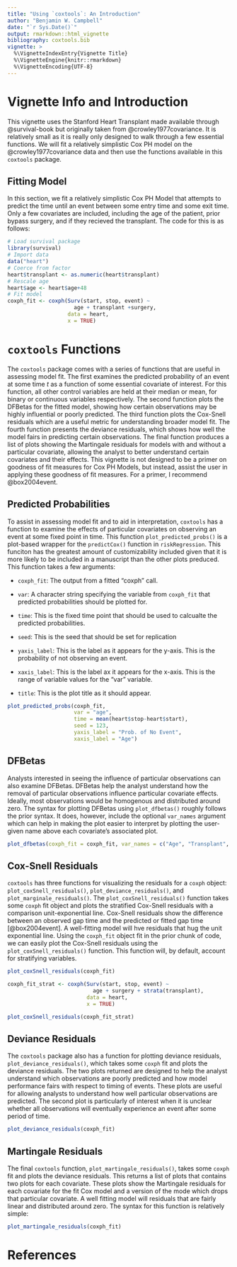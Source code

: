 ```yaml
---
title: "Using `coxtools`: An Introduction"
author: "Benjamin W. Campbell"
date: "`r Sys.Date()`"
output: rmarkdown::html_vignette
bibliography: coxtools.bib
vignette: >
  %\VignetteIndexEntry{Vignette Title}
  %\VignetteEngine{knitr::rmarkdown}
  %\VignetteEncoding{UTF-8}
---
```

# Vignette Info and Introduction
This vignette uses the Stanford Heart Transplant made available through @survival-book but originally taken from @crowley1977covariance.  It is relatively small as it is really only designed to walk through a few essential functions.  We will fit a relatively simplistic Cox PH model on the @crowley1977covariance data and then use the functions available in this `coxtools` package.  

## Fitting Model
In this section, we fit a relatively simplistic Cox PH Model that attempts to predict the time until an event between some entry time and some exit time.  Only a few covariates are included, including the age of the patient, prior bypass surgery, and if they recieved the transplant.  The code for this is as follows:
```r
# Load survival package
library(survival)
# Import data
data("heart")
# Coerce from factor
heart$transplant <- as.numeric(heart$transplant)
# Rescale age
heart$age <- heart$age+48
# Fit model
coxph_fit <- coxph(Surv(start, stop, event) ~
                     age + transplant +surgery,
                   data = heart,
                   x = TRUE)
```

# `coxtools` Functions
The `coxtools` package comes with a series of functions that are useful in assessing model fit.  The first examines the predicted probability of an event at some time *t* as a function of some essential covariate of interest.  For this function, all other control variables are held at their median or mean, for binary or continuous variables respectively.  The second function plots the DFBetas for the fitted model, showing how certain observations may be highly influential or poorly predicted.  The third function plots the Cox-Snell residuals which are a useful metric for understanding broader model fit. The fourth function presents the deviance residuals, which shows how well the model fairs in predicting certain observations.  The final function produces a list of plots showing the Martingale residuals for models with and without a particular covariate, allowing the analyst to better understand certain covariates and their effects.  This vignette is not designed to be a primer on goodness of fit measures for Cox PH Models, but instead, assist the user in applying these goodness of fit measures.  For a primer, I recommend @box2004event.  

## Predicted Probabilities
To assist in assessing model fit and to aid in interpretation, `coxtools` has a function to examine the effects of particular covariates on observing an event at some fixed point in time.  This function `plot_predicted_probs()` is a plot-based wrapper for the `predictCox()` function in `riskRegression`.  This funciton has the greatest amount of customizability included given that it is more likely to be included in a manuscript than the other plots preduced.  This function takes a few arguments:

* `coxph_fit`: The output from a fitted "coxph" call.

* `var`: A character string specifying the variable from `coxph_fit` that predicted probabilities should be plotted for.

* `time`: This is the fixed time point that should be used to calcualte the predicted probabilities.

* `seed`: This is the seed that should be set for replication

* `yaxis_label`:  This is the label as it appears for the y-axis.  This is the probability of not observing an event.

* `xaxis_label`: This is the label ax it appears for the x-axis.  This is the range of variable values for the "var" variable.

* `title`: This is the plot title as it should appear.

```r

plot_predicted_probs(coxph_fit,
                     var = "age",
                     time = mean(heart$stop-heart$start),
                     seed = 123,
                     yaxis_label = "Prob. of No Event",
                     xaxis_label = "Age")
```

## DFBetas
Analysts interested in seeing the influence of particular observations can also examine DFBetas.  DFBetas help the analyst understand how the removal of particular observations influence particular covariate effects.    Ideally, most observations would be homogenous and distributed around zero.  The syntax for plotting DFBetas using `plot_dfbetas()` roughly follows the prior syntax.  It does, however, include the optional `var_names` argument which can help in making the plot easier to interpret by plotting the user-given name above each covariate's associated plot.
```r
plot_dfbetas(coxph_fit = coxph_fit, var_names = c("Age", "Transplant", "Surgery"))
```


## Cox-Snell Residuals
`coxtools` has three functions for visualizing the residuals for a `coxph` object: `plot_coxSnell_residuals()`, `plot_deviance_residuals()`, and `plot_marginale_residuals()`.  The `plot_coxSnell_residuals()` function takes some `coxph` fit object and plots the stratified Cox-Snell residuals with a comparison unit-exponential line.  Cox-Snell residuals show the difference between an observed gap time and the predicted or fitted gap time [@box2004event].  A well-fitting model will hve residuals that hug the unit exponential line.  Using the `coxph_fit` object fit in the prior chunk of code, we can easily plot the Cox-Snell residuals using the `plot_coxSnell_residuals()` function.  This function will, by default, account for stratifying variables.

```r
plot_coxSnell_residuals(coxph_fit)

coxph_fit_strat <- coxph(Surv(start, stop, event) ~
                           age + surgery + strata(transplant),
                         data = heart,
                         x = TRUE)

plot_coxSnell_residuals(coxph_fit_strat)
```

## Deviance Residuals
The `coxtools` package also has a function for plotting deviance residuals, `plot_deviance_residuals()`, which takes some `coxph` fit and plots the deviance residuals.  The two plots returned are designed to help the analyst understand which observations are poorly predicted and how model performance fairs with respect to timing of events.  These plots are useful for allowing analysts to understand how well particular observations are predicted.  The second plot is particularly of interest when it is unclear whether all observations will eventually experience an event after some period of time.  

```r
plot_deviance_residuals(coxph_fit)
```

## Martingale Residuals
The final `coxtools` function, `plot_martingale_residuals()`, takes some `coxph` fit and plots the deviance residuals.  This returns a list of plots that contains two plots for each covariate.  These plots show the Martingale residuals for each covariate for the fit Cox model and a version of the mode which drops that particular covariate.  A well fitting model will residuals that are fairly linear and distributed around zero.  The syntax for this function is relatively simple:
```r
plot_martingale_residuals(coxph_fit)
```

# References

